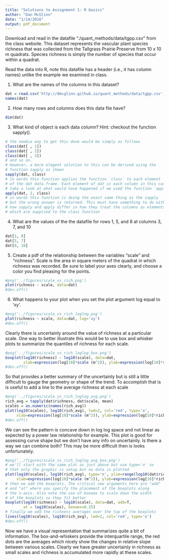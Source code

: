 ```yaml
---
title: "Solutions to Assignment 1: R basics"
author: "Dan McGlinn"
date: "1/14/2016"
output: pdf_document
---
```


Download and read in the datafile "./quant_methods/data/tgpp.csv" from the class
website. This dataset represents the vascular plant species richness that was
collected from the Tallgrass Prairie Preserve from 10 x 10 m quadrats. Species
richness is simply the number of species that occur within a quadrat. 

Read the data into R, note this datafile has a header (i.e., it has column
names) unlike the example we examined in class.  

1) What are the names of the columns in this dataset?

```r
dat = read.csv('http://dmcglinn.github.io/quant_methods/data/tgpp.csv')
names(dat)
```

2) How many rows and columns does this data file have?

```r
dim(dat)
```

3) What kind of object is each data column? Hint: checkout the function sapply().

```r
# the newbie way to get this done would be simply as follows
class(dat[ , 1])
class(dat[ , 2])
class(dat[ , 3])
# and so on. 
# However, a more elegent solution to this can be derived using the
# function sapply as shown
sapply(dat, class)
# in words this function applies the function `class` to each element
# of the dat data.frame. Each element of dat is each column in this case
# take a look at what would have happened if we used the function `apply()`
apply(dat, 2, class)
# in words this function is doing the exact same thing as the sapply
# but the wrong answer is returned. This must have something to do with
# how sapply and apply differ in how they treat the columns as elements
# which are supplied to the class function
```

4) What are the values of the the datafile for rows 1, 5, and 8 at columns 3, 
7, and 10

```r
dat[1, 8]
dat[5, 7]
dat[8, 10]
```

5) Create a pdf of the relationship between the variables "scale" and "richness". 
Scale is the area in square meters of the quadrat in which richness was
recorded. Be sure to label your axes clearly, and choose a color you find
pleasing for the points. 

```r
#png('../figures/scale_vs_rich.png')
plot(richness ~ scale, data=dat)
#dev.off()
```

6) What happens to your plot when you set the plot argument log equal to 'xy'.
```r
#png('../figures/scale_vs_rich_loglog.png')
plot(richness ~ scale, data=dat, log='xy')
#dev.off()
```

Clearly there is uncertainly around the value of richness at a particular scale.
One way to better illustrate this would be to use box and whisker plots to
summarize the quantiles of richness for each scale.

```r
#png('../figures/scale_vs_rich_loglog_box.png')
boxplot(log10(richness) ~ log10(scale), data=dat, 
        xlab=expression(log[10]*scale (m^2)), ylab=expression(log[10]*richness))
#dev.off()
```

So that provides a better summary of the uncertainly but is still a little
difficult to gauge the geometry or shape of the trend. To accomplish that is is
useful to add a line to the average richness at each scale

``` r
#png('../figures/scale_vs_rich_loglog_avg.png')
rich_avg = tapply(dat$richness, dat$scale, mean)
scales = as.numeric(names(rich_avg))
plot(log10(scales), log10(rich_avg), lwd=2, col='red', type='o',
     xlab=expression(log[10]*scale (m^2)), ylab=expression(log[10]*richness))
#dev.off()
```

We can see the pattern is concave down in log log space and not linear as
expected by a power law relationship for example. This plot is good for
assessing curve shape but we don't have any info on uncertainly. Is there a way
we can combine both? This may be more difficult then is looks unfortunately.

```r
#png('../figures/scale_vs_rich_loglog_avg_box.png')
# we'll start with the same plot as just above but use type='n' so 
# that only the graphic is setup but no data is plotted
plot(log10(scales), log10(rich_avg), type='n', ylim=range(log10(dat$richness), finite=T),
     xlab=expression(log[10]*scale (m^2)), ylab=expression(log[10]*richness))
# then we add the boxplots. The critical new arguments here are "add"
# and "at" where you specify the placement of the boxplots along
# the x-axis. Also note the use of boxwex to scale down the width 
# of the boxplots so they fit better 
boxplot(log10(richness) ~ log10(scale), data=dat, add=T,
        at = log10(scales), boxwex=0.25)
# finally we add the richness averages over the top of the boxplots
lines(log10(scales), log10(rich_avg), lwd=2, col='red', type='o')
#dev.off()
```

Now we have a visual representation that summarizes quite a bit of 
information. The box-and-whiskers provide the interquartile range, 
the red dots are the averages which nicely show the changes in relative
slope between various scales. Clearly we have greater uncertainly in 
richness as small scales and richness is accumulated more rapidly at
these scales. 